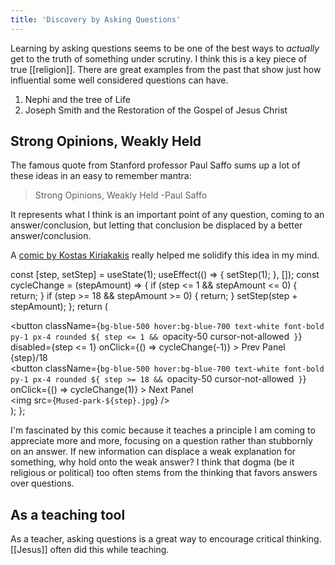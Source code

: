 ```yaml
---
title: 'Discovery by Asking Questions'
---
```



Learning by asking questions seems to be one of the best ways to _actually_ get to the truth of something under scrutiny. I think this is a key piece of true [[religion]]. There are great examples from the past that show just how influential some well considered questions can have.

1. Nephi and the tree of Life
2. Joseph Smith and the Restoration of the Gospel of Jesus Christ

## Strong Opinions, Weakly Held

The famous quote from Stanford professor Paul Saffo sums up a lot of these ideas in an easy to remember mantra:

> Strong Opinions, Weakly Held -Paul Saffo

It represents what I think is an important point of any question, coming to an answer/conclusion, but letting that conclusion be displaced by a better answer/conclusion.

A [comic by Kostas Kiriakakis](http://kiriakakis.net/comics/mused/a-day-at-the-park) really helped me solidify this idea in my mind.

  const [step, setStep] = useState(1);
  useEffect(() => {
    setStep(1);
  }, []);
  const cycleChange = (stepAmount) => {
    if (step <= 1 && stepAmount <= 0) {
      return;
    }
    if (step >= 18 && stepAmount >= 0) {
      return;
    }
    setStep(step + stepAmount);
  };
  return (
    <div>
      <div className="flex justify-between">
        <button
          className={`bg-blue-500 hover:bg-blue-700 text-white font-bold py-1 px-4 rounded ${
            step <= 1 && `opacity-50 cursor-not-allowed`
          }`}
          disabled={step <= 1}
          onClick={() => cycleChange(-1)}
        >
          Prev Panel
        </button>
        <div>{step}/18</div>
        <button
          className={`bg-blue-500 hover:bg-blue-700 text-white font-bold py-1 px-4 rounded ${
            step >= 18 && `opacity-50 cursor-not-allowed`
          }`}
          onClick={() => cycleChange(1)}
        >
          Next Panel
        </button>
      </div>
      <img src={`Mused-park-${step}.jpg`} />
    </div>
  );
};

<Cycle />

I'm fascinated by this comic because it teaches a principle I am coming to appreciate more and more, focusing on a question rather than stubbornly on an answer. If new information can displace a weak explanation for something, why hold onto the weak answer? I think that dogma (be it religious or political) too often stems from the thinking that favors answers over questions.

## As a teaching tool

As a teacher, asking questions is a great way to encourage critical thinking. [[Jesus]] often did this while teaching.
